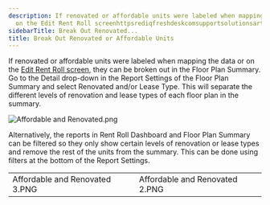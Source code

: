 ```yaml
---
description: If renovated or affordable units were labeled when mapping the data or
  on the Edit Rent Roll screenhttpsrediqfreshdeskcomsupportsolutionsarticleseditrentroll...
sidebarTitle: Break Out Renovated...
title: Break Out Renovated or Affordable Units
---
```


If renovated or affordable units were labeled when mapping the data or on the [Edit Rent Roll screen](https://rediq.freshdesk.com/support/solutions/articles/5000742265-edit-rent-roll-screen), they can be broken out in the Floor Plan Summary. Go to the Detail drop-down in the Report Settings of the Floor Plan Summary and select Renovated and/or Lease Type. This will separate the different levels of renovation and lease types of each floor plan in the summary.


<Frame>
  <img src="/images/rediq/b7a76c64bda64e7c8e03294a6678f8da5cbf4f7f.png" alt="Affordable and Renovated.png" />
</Frame>


Alternatively, the reports in Rent Roll Dashboard and Floor Plan Summary can be filtered so they only show certain levels of renovation or lease types and remove the rest of the units from the summary. This can be done using filters at the bottom of the Report Settings.




|  |  |
| --- | --- |
| Affordable and Renovated 3.PNG | Affordable and Renovated 2.PNG |